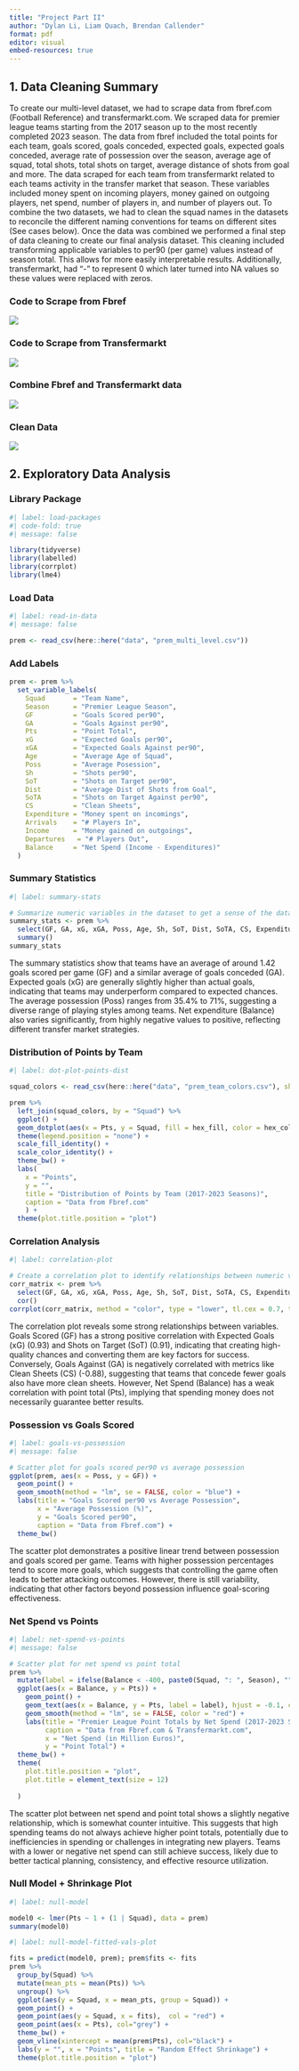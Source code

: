 ```yaml
---
title: "Project Part II"
author: "Dylan Li, Liam Quach, Brendan Callender"
format: pdf
editor: visual
embed-resources: true
---
```


## 1. Data Cleaning Summary

To create our multi-level dataset, we had to scrape data from fbref.com (Football Reference) and transfermarkt.com. We scraped data for premier league teams starting from the 2017 season up to the most recently completed 2023 season. The data from fbref included the total points for each team, goals scored, goals conceded, expected goals, expected goals conceded, average rate of possession over the season, average age of squad, total shots, total shots on target, average distance of shots from goal and more. The data scraped for each team from transfermarkt related to each teams activity in the transfer market that season. These variables included money spent on incoming players, money gained on outgoing players, net spend, number of players in, and number of players out. To combine the two datasets, we had to clean the squad names in the datasets to reconcile the different naming conventions for teams on different sites (See cases below). Once the data was combined we performed a final step of data cleaning to create our final analysis dataset. This cleaning included transforming applicable variables to per90 (per game) values instead of season total. This allows for more easily interpretable results. Additionally, transfermarkt, had "-" to represent 0 which later turned into NA values so these values were replaced with zeros.

### Code to Scrape from Fbref

![](images/fbref_scrape.png)

### Code to Scrape from Transfermarkt

![](images/scrape_transfermarkt.png)

### Combine Fbref and Transfermarkt data

![](images/combine_data.png)

### Clean Data

![](images/data_clean_2.png)

## 2. Exploratory Data Analysis

### Library Package

```r
#| label: load-packages
#| code-fold: true
#| message: false

library(tidyverse)
library(labelled)
library(corrplot)
library(lme4)
```

### Load Data

```r
#| label: read-in-data
#| message: false

prem <- read_csv(here::here("data", "prem_multi_level.csv"))
```

### Add Labels

```r
prem <- prem %>%
  set_variable_labels(
    Squad       = "Team Name",
    Season      = "Premier League Season",
    GF          = "Goals Scored per90",
    GA          = "Goals Against per90",
    Pts         = "Point Total",
    xG          = "Expected Goals per90",
    xGA         = "Expected Goals Against per90", 
    Age         = "Average Age of Squad",
    Poss        = "Average Posession",
    Sh          = "Shots per90",
    SoT         = "Shots on Target per90",
    Dist        = "Average Dist of Shots from Goal",
    SoTA        = "Shots on Target Against per90",
    CS          = "Clean Sheets",
    Expenditure = "Money spent on incomings",
    Arrivals    = "# Players In",
    Income      = "Money gained on outgoings",
    Departures   = "# Players Out",
    Balance     = "Net Spend (Income - Expenditures)"
  )
```

### Summary Statistics

```r
#| label: summary-stats

# Summarize numeric variables in the dataset to get a sense of the data
summary_stats <- prem %>% 
  select(GF, GA, xG, xGA, Poss, Age, Sh, SoT, Dist, SoTA, CS, Expenditure, Arrivals, Income, Departures, Balance) %>% 
  summary()
summary_stats
```

The summary statistics show that teams have an average of around 1.42 goals scored per game (GF) and a similar average of goals conceded (GA). Expected goals (xG) are generally slightly higher than actual goals, indicating that teams may underperform compared to expected chances. The average possession (Poss) ranges from 35.4% to 71%, suggesting a diverse range of playing styles among teams. Net expenditure (Balance) also varies significantly, from highly negative values to positive, reflecting different transfer market strategies.

### Distribution of Points by Team

```r
#| label: dot-plot-points-dist

squad_colors <- read_csv(here::here("data", "prem_team_colors.csv"), show_col_types = FALSE)

prem %>%
  left_join(squad_colors, by = "Squad") %>%
  ggplot() +
  geom_dotplot(aes(x = Pts, y = Squad, fill = hex_fill, color = hex_color), binwidth = 1, dotsize = .75) +
  theme(legend.position = "none") +
  scale_fill_identity() +
  scale_color_identity() +
  theme_bw() +
  labs(
    x = "Points",
    y = "",
    title = "Distribution of Points by Team (2017-2023 Seasons)",
    caption = "Data from Fbref.com"
    ) +
  theme(plot.title.position = "plot")

```

### Correlation Analysis

```r
#| label: correlation-plot

# Create a correlation plot to identify relationships between numeric variables
corr_matrix <- prem %>% 
  select(GF, GA, xG, xGA, Poss, Age, Sh, SoT, Dist, SoTA, CS, Expenditure, Arrivals, Income, Departures, Balance) %>% 
  cor()
corrplot(corr_matrix, method = "color", type = "lower", tl.cex = 0.7, tl.pos = "lt")#, addCoef.col = "black")
```

The correlation plot reveals some strong relationships between variables. Goals Scored (GF) has a strong positive correlation with Expected Goals (xG) (0.93) and Shots on Target (SoT) (0.91), indicating that creating high-quality chances and converting them are key factors for success. Conversely, Goals Against (GA) is negatively correlated with metrics like Clean Sheets (CS) (-0.88), suggesting that teams that concede fewer goals also have more clean sheets. However, Net Spend (Balance) has a weak correlation with point total (Pts), implying that spending money does not necessarily guarantee better results.

### Possession vs Goals Scored

```r
#| label: goals-vs-possession
#| message: false

# Scatter plot for goals scored per90 vs average possession
ggplot(prem, aes(x = Poss, y = GF)) +
  geom_point() +
  geom_smooth(method = "lm", se = FALSE, color = "blue") +
  labs(title = "Goals Scored per90 vs Average Possession",
       x = "Average Possession (%)",
       y = "Goals Scored per90",
       caption = "Data from Fbref.com") +
  theme_bw()
```

The scatter plot demonstrates a positive linear trend between possession and goals scored per game. Teams with higher possession percentages tend to score more goals, which suggests that controlling the game often leads to better attacking outcomes. However, there is still variability, indicating that other factors beyond possession influence goal-scoring effectiveness.

### Net Spend vs Points

```r
#| label: net-spend-vs-points
#| message: false

# Scatter plot for net spend vs point total
prem %>%
  mutate(label = ifelse(Balance < -400, paste0(Squad, ": ", Season), "")) %>%
  ggplot(aes(x = Balance, y = Pts)) +
    geom_point() +
    geom_text(aes(x = Balance, y = Pts, label = label), hjust = -0.1, color = "#034694") +
    geom_smooth(method = "lm", se = FALSE, color = "red") +
    labs(title = "Premier League Point Totals by Net Spend (2017-2023 Seasons)",
         caption = "Data from Fbref.com & Transfermarkt.com",
         x = "Net Spend (in Million Euros)",
         y = "Point Total") +
  theme_bw() +
  theme(
    plot.title.position = "plot",
    plot.title = element_text(size = 12)
    
  )

```

The scatter plot between net spend and point total shows a slightly negative relationship, which is somewhat counter intuitive. This suggests that high spending teams do not always achieve higher point totals, potentially due to inefficiencies in spending or challenges in integrating new players. Teams with a lower or negative net spend can still achieve success, likely due to better tactical planning, consistency, and effective resource utilization.

### Null Model + Shrinkage Plot

```r
#| label: null-model

model0 <- lmer(Pts ~ 1 + (1 | Squad), data = prem)
summary(model0)
```

```r
#| label: null-model-fitted-vals-plot

fits = predict(model0, prem); prem$fits <- fits
prem %>%
  group_by(Squad) %>%
  mutate(mean_pts = mean(Pts)) %>%
  ungroup() %>%
  ggplot(aes(y = Squad, x = mean_pts, group = Squad)) +
  geom_point() +
  geom_point(aes(y = Squad, x = fits),  col = "red") +
  geom_point(aes(x = Pts), col="grey") + 
  theme_bw() +  
  geom_vline(xintercept = mean(prem$Pts), col="black") +
  labs(y = "", x = "Points", title = "Random Effect Shrinkage") +
  theme(plot.title.position = "plot") 
```
